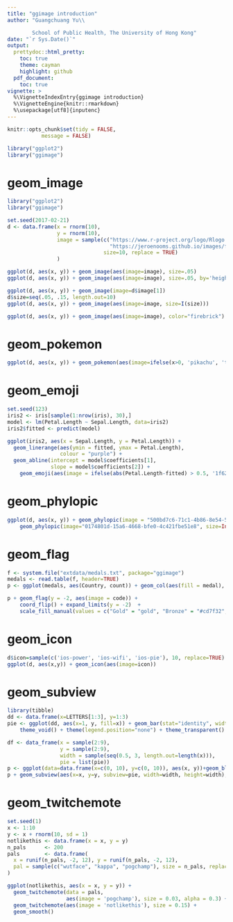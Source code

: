 ```yaml
---
title: "ggimage introduction"
author: "Guangchuang Yu\\

        School of Public Health, The University of Hong Kong"
date: "`r Sys.Date()`"
output:
  prettydoc::html_pretty:
    toc: true
    theme: cayman
    highlight: github
  pdf_document:
    toc: true
vignette: >
  %\VignetteIndexEntry{ggimage introduction}
  %\VignetteEngine{knitr::rmarkdown}
  %\usepackage[utf8]{inputenc}
---
```


```r
knitr::opts_chunk$set(tidy = FALSE,
		   message = FALSE)
```


```r
library("ggplot2")
library("ggimage")
```


# geom_image

```r
library("ggplot2")
library("ggimage")

set.seed(2017-02-21)
d <- data.frame(x = rnorm(10),
                y = rnorm(10),
                image = sample(c("https://www.r-project.org/logo/Rlogo.png",
                                 "https://jeroenooms.github.io/images/frink.png"),
                               size=10, replace = TRUE)
                )

ggplot(d, aes(x, y)) + geom_image(aes(image=image), size=.05)
ggplot(d, aes(x, y)) + geom_image(aes(image=image), size=.05, by='height')

ggplot(d, aes(x, y)) + geom_image(image=d$image[1])
d$size=seq(.05, .15, length.out=10)
ggplot(d, aes(x, y)) + geom_image(aes(image=image, size=I(size)))

ggplot(d, aes(x, y)) + geom_image(aes(image=image), color="firebrick")
```

# geom_pokemon

```r
ggplot(d, aes(x, y)) + geom_pokemon(aes(image=ifelse(x>0, 'pikachu', 'tauros')), size=.1)
```

# geom_emoji

```r
set.seed(123)
iris2 <- iris[sample(1:nrow(iris), 30),]
model <- lm(Petal.Length ~ Sepal.Length, data=iris2)
iris2$fitted <- predict(model)

ggplot(iris2, aes(x = Sepal.Length, y = Petal.Length)) +
  geom_linerange(aes(ymin = fitted, ymax = Petal.Length),
                 colour = "purple") +
  geom_abline(intercept = model$coefficients[1],
              slope = model$coefficients[2]) +
    geom_emoji(aes(image = ifelse(abs(Petal.Length-fitted) > 0.5, '1f622', '1f600')))
```


# geom_phylopic

```r
ggplot(d, aes(x, y)) + geom_phylopic(image = "500bd7c6-71c1-4b86-8e54-55f72ad1beca", size = .1) +
    geom_phylopic(image="0174801d-15a6-4668-bfe0-4c421fbe51e8", size=Inf, alpha=.6, color='steelblue')
```

# geom_flag

```r
f <- system.file("extdata/medals.txt", package="ggimage")
medals <- read.table(f, header=TRUE)
p <- ggplot(medals, aes(Country, count)) + geom_col(aes(fill = medal), width = .8)

p + geom_flag(y = -2, aes(image = code)) +
    coord_flip() + expand_limits(y = -2)  +
    scale_fill_manual(values = c("Gold" = "gold", "Bronze" = "#cd7f32", "Silver" = "#C0C0C0"))
```

# geom_icon

```r
d$icon=sample(c('ios-power', 'ios-wifi', 'ios-pie'), 10, replace=TRUE)
ggplot(d, aes(x,y)) + geom_icon(aes(image=icon))
```

# geom_subview

```r
library(tibble)
dd <- data.frame(x=LETTERS[1:3], y=1:3)
pie <- ggplot(dd, aes(x=1, y, fill=x)) + geom_bar(stat="identity", width=1) + coord_polar(theta="y") +
    theme_void() + theme(legend.position="none") + theme_transparent()

df <- data_frame(x = sample(2:9),
                 y = sample(2:9),
                 width = sample(seq(0.5, 3, length.out=length(x))),
                 pie = list(pie))
p <- ggplot(data=data.frame(x=c(0, 10), y=c(0, 10)), aes(x, y))+geom_blank()
p + geom_subview(aes(x=x, y=y, subview=pie, width=width, height=width), data=df)
```

# geom_twitchemote

```r
set.seed(1)
x <- 1:10
y <- x + rnorm(10, sd = 1)
notlikethis <- data.frame(x = x, y = y)
n_pals      <- 200
pals        <- data.frame(
  x = runif(n_pals, -2, 12), y = runif(n_pals, -2, 12),
  pal = sample(c("wutface", "kappa", "pogchamp"), size = n_pals, replace = TRUE)
)

ggplot(notlikethis, aes(x = x, y = y)) +
  geom_twitchemote(data = pals,
                   aes(image = 'pogchamp'), size = 0.03, alpha = 0.3) +
  geom_twitchemote(aes(image = 'notlikethis'), size = 0.15) +
  geom_smooth()
```
